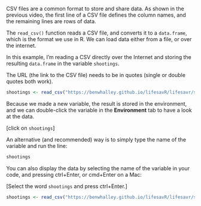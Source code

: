 CSV files are a common format to store and share data. As shown in the previous video, the first line of a CSV file
defines the column names, and the remaining lines are rows of data.

The `read_csv()` function reads a CSV file, and converts it to a `data.frame`, which is the format we use in R.  We can load data either from a file, or over the internet.

In this example, I'm reading a CSV directly over the Internet and storing the resulting `data.frame` in the
variable `shootings`.

The URL (the link to the CSV file) needs to be in quotes (single or double quotes both work).

```r
shootings <- read_csv("https://benwhalley.github.io/lifesavR/lifesavr/shootings.csv")
```

Because we made a new variable, the result is stored in the environment, and we can double-click the variable in the **Environment** tab to have a look at the data.

[click on `shootings`]

An alternative (and recommended) way is to simply type the name of the variable and run the line:

```r
shootings
```

You can also display the data by selecting the name of the variable in your code, and pressing ctrl+Enter, or cmd+Enter on a Mac:

[Select the word `shootings` and press ctrl+Enter.]

```r
shootings <- read_csv("https://benwhalley.github.io/lifesavR/lifesavr/shootings.csv")
```
